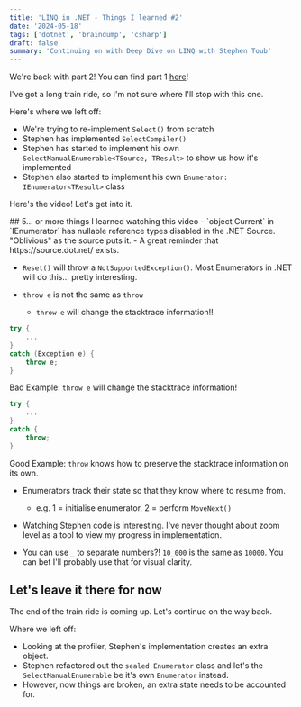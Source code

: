 ```yaml
---
title: 'LINQ in .NET - Things I learned #2'
date: '2024-05-18'
tags: ['dotnet', 'braindump', 'csharp']
draft: false 
summary: 'Continuing on with Deep Dive on LINQ with Stephen Toub'
---
```


We're back with part 2! You can find part 1 [here](/blog/linq-in-dotnet/part-1)!

I've got a long train ride, so I'm not sure where I'll stop with this one.

Here's where we left off:
- We're trying to re-implement `Select()` from scratch
- Stephen has implemented `SelectCompiler()`
- Stephen has started to implement his own `SelectManualEnumerable<TSource, TResult>` to show us how it's implemented
- Stephen also started to implement his own `Enumerator: IEnumerator<TResult>` class

Here's the video! Let's get into it.
<div class="mb-4">
    <YoutubeEmbed id="xKr96nIyCFM" />
</div>
## 5... or more things I learned watching this video
- `object Current` in `IEnumerator` has nullable reference types disabled in the .NET Source. "Oblivious" as the source puts it.
    - A great reminder that https://source.dot.net/ exists.

- `Reset()` will throw a `NotSupportedException()`. Most Enumerators in .NET will do this... pretty interesting.

- `throw e` is not the same as `throw`
    - `throw e` will change the stacktrace information!!

``` csharp
try {
    ...
}
catch (Exception e) {
    throw e;
}
```
Bad Example: `throw e` will change the stacktrace information!

``` csharp
try {
    ...
}
catch {
    throw;
}
```
Good Example: `throw` knows how to preserve the stacktrace information on its own.

- Enumerators track their state so that they know where to resume from.
    - e.g. 1 = initialise enumerator, 2 = perform `MoveNext()`

- Watching Stephen code is interesting. I've never thought about zoom level as a tool to view my progress in implementation.

- You can use `_` to separate numbers?! `10_000` is the same as `10000`. You can bet I'll probably use that for visual clarity.

## Let's leave it there for now

The end of the train ride is coming up. Let's continue on the way back.

Where we left off:
- Looking at the profiler, Stephen's implementation creates an extra object.
- Stephen refactored out the `sealed Enumerator` class and let's the `SelectManualEnumerable` be it's own `Enumerator` instead.
- However, now things are broken, an extra state needs to be accounted for.